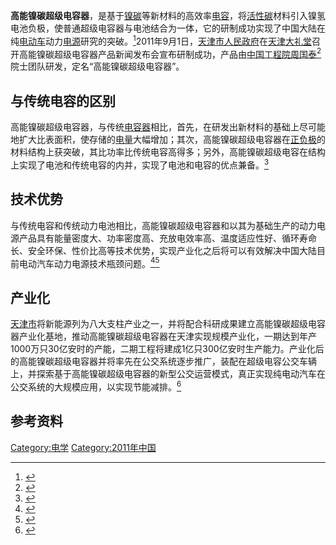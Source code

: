 {{orphan|time=2011-09-13T03:13:27+00:00}}
'''高能镍碳超级电容器'''，是基于[[镍|镍]][[碳|碳]]等新材料的高效率[[电容|电容]]，将[[活性碳|活性碳]]材料引入镍氢电池负极，使普通超级电容器与电池结合为一体，它的研制成功实现了中国大陆在纯[[电动车|电动车]]动力[[电源|电源]]研究的突破。<ref>{{cite web | url=http://news.ifeng.com/mil/2/detail_2011_09/02/8881371_0.shtml | title=中国科研新突破：高能镍碳超级电容器研制成功 | publisher=解放军报 | work=凤凰网 | accessdate=September 3, 2011 | archive-date=2011-11-26 | archive-url=https://web.archive.org/web/20111126201748/http://news.ifeng.com/mil/2/detail_2011_09/02/8881371_0.shtml | dead-url=no }}</ref>2011年9月1日，[[天津市人民政府|天津市人民政府]]在[[天津大礼堂|天津大礼堂]]召开高能镍碳超级电容器产品新闻发布会宣布研制成功，产品由[[中国工程院|中国工程院]][[周国泰|周国泰]]<ref>{{cite web | url=http://www.xys.org/xys/ebooks/others/science/dajia14/zhouguotai.txt | title=“神人”院士周国泰 | publisher=新语丝 | work=zgthu | accessdate=July 8, 2013 | archive-date=2013-07-12 | archive-url=https://web.archive.org/web/20130712022707/http://www.xys.org/xys/ebooks/others/science/dajia14/zhouguotai.txt | dead-url=no }}</ref>院士团队研发，定名“高能镍碳超级电容器”。

== 与传统电容的区别 ==
高能镍碳超级电容器，与传统[[电容器|电容器]]相比，首先，在研发出新材料的基础上尽可能地扩大比表面积，使存储的[[电量|电量]]大幅增加；其次，高能镍碳超级电容器在[[电极|正负极]]的材料结构上获突破，其比功率比传统电容高得多；另外，高能镍碳超级电容在结构上实现了电池和传统电容的内并，实现了电池和电容的优点兼备。<ref>{{cite web| url=http://cpc.people.com.cn/GB/64093/64094/15573253.html| title=高能镍碳超级电容器产品新闻发布会举行 张高丽等出席| publisher=天津日报| work=中国共产党新闻网| accessdate=September 3, 2011| deadurl=yes| archiveurl=https://web.archive.org/web/20110927120114/http://cpc.people.com.cn/GB/64093/64094/15573253.html| archivedate=2011年9月27日}}</ref>

== 技术优势 ==
与传统电容和传统动力电池相比，高能镍碳超级电容器和以其为基础生产的动力电源产品具有能量密度大、功率密度高、充放电效率高、温度适应性好、循环寿命长、安全环保、性价比高等技术优势，实现产业化之后将可以有效解决中国大陆目前电动汽车动力电源技术瓶颈问题。<ref>{{cite web | url=http://www.caigou.com.cn/News/Detail/77045.shtml | title=天津宣布研制成功高能镍碳超级电容器产品 | accessdate=September 3, 2011 | archive-date=2011-10-05 | archive-url=https://web.archive.org/web/20111005161014/http://www.caigou.com.cn/News/Detail/77045.shtml | dead-url=no }}</ref><ref>{{cite web | url=http://www.itdcw.com/archives/25563 | title=电动车新电源 我国成功研发镍碳超级电容器 | accessdate=September 3, 2011 | archive-date=2011-09-26 | archive-url=https://web.archive.org/web/20110926135322/http://www.itdcw.com/archives/25563 | dead-url=no }}</ref>

== 产业化 ==
[[天津市|天津市]]将新能源列为八大支柱产业之一，并将配合科研成果建立高能镍碳超级电容器产业化基地，推动高能镍碳超级电容器在天津实现规模产业化，一期达到年产1000万只30亿安时的产能，二期工程将建成1亿只300亿安时生产能力。产业化后的高能镍碳超级电容器并将率先在公交系统逐步推广，装配在超级电容公交车辆上，并探索基于高能镍碳超级电容器的新型公交运营模式，真正实现纯电动汽车在公交系统的大规模应用，以实现节能减排。<ref>{{cite web| url=http://www.tj.xinhuanet.com/news/2011-09/01/content_23602390.htm| title=天津将在公交系统率先推广高能镍碳超级电容车| accessdate=September 3, 2011| deadurl=yes| archiveurl=https://web.archive.org/web/20120618014753/http://tj.xinhuanet.com/news/2011-09/01/content_23602390.htm| archivedate=2012-06-18}}</ref>

== 参考资料 ==
{{reflist}}

[[Category:电学|Category:电学]]
[[Category:2011年中国|Category:2011年中国]]